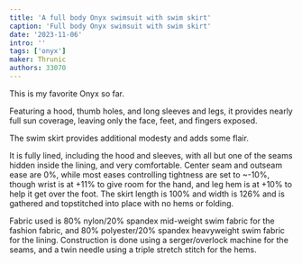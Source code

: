 ```yaml
---
title: 'A full body Onyx swimsuit with swim skirt'
caption: 'Full body Onyx swimsuit with swim skirt'
date: '2023-11-06'
intro: ''
tags: ['onyx']
maker: Thrunic
authors: 33070
---
```


<!-- truncate -->

This is my favorite Onyx so far.

Featuring a hood, thumb holes, and long sleeves and legs, it provides nearly full sun coverage, leaving only the face, feet, and fingers exposed.

The swim skirt provides additional modesty and adds some flair.

It is fully lined, including the hood and sleeves, with all but one of the seams hidden inside the lining, and very comfortable. Center seam and outseam ease are 0%, while most eases controlling tightness are set to ~-10%, though wrist is at +11% to give room for the hand, and leg hem is at +10% to help it get over the foot. The skirt length is 100% and width is 126% and is gathered and topstitched into place with no hems or folding.

Fabric used is 80% nylon/20% spandex mid-weight swim fabric for the fashion fabric, and 80% polyester/20% spandex heavyweight swim fabric for the lining. Construction is done using a serger/overlock machine for the seams, and a twin needle using a triple stretch stitch for the hems.
